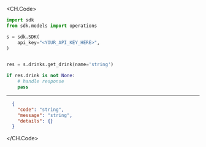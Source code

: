 
<CH.Code>
```python GetDrink.py
import sdk
from sdk.models import operations

s = sdk.SDK(
    api_key="<YOUR_API_KEY_HERE>",
)


res = s.drinks.get_drink(name='string')

if res.drink is not None:
    # handle response
    pass
```
---

```json Example Response
  {
    "code": "string",
    "message": "string",
    "details": {}
  }
```
</CH.Code>
